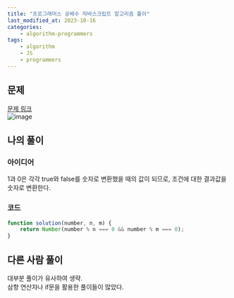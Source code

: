 ```yaml
---
title: "프로그래머스 공배수 자바스크립트 알고리즘 풀이"
last_modified_at: 2023-10-16
categories:
    - algorithm-programmers
tags:
    - algorithm
    - JS
    - programmers
---
```


## 문제
[문제 링크](https://school.programmers.co.kr/learn/courses/30/lessons/181936)  
![image](https://github.com/makepin2r/TIL/assets/39889583/0877e277-f053-43eb-9630-ad4ffa60e8e5)

## 나의 풀이
### 아이디어
1과 0은 각각 true와 false를 숫자로 변환했을 때의 값이 되므로, 조건에 대한 결과값을 숫자로 변환한다.
### 코드
```javascript
function solution(number, n, m) {
    return Number(number % n === 0 && number % m === 0);
}
```

## 다른 사람 풀이
대부분 풀이가 유사하여 생략.  
삼항 연산자나 if문을 활용한 풀이들이 많았다.